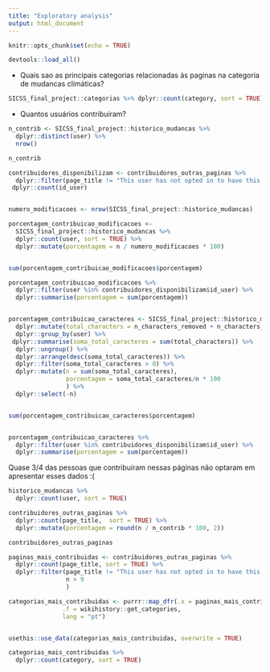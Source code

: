 ```yaml
---
title: "Exploratory analysis"
output: html_document
---
```


```r
knitr::opts_chunk$set(echo = TRUE)
```


```r
devtools::load_all()
```

- Quais sao as principais categorias relacionadas às paginas na categoria de mudancas climáticas?
```r
SICSS_final_project::categorias %>% dplyr::count(category, sort = TRUE)
```

- Quantos usuários contribuiram?

```r
n_contrib <- SICSS_final_project::historico_mudancas %>% 
  dplyr::distinct(user) %>% 
  nrow()

n_contrib
```


```r
contribuidores_disponibilizam <- contribuidores_outras_paginas %>% 
  dplyr::filter(page_title != "This user has not opted in to have this data shown") %>% 
 dplyr::count(id_user)


numero_modificacoes <- nrow(SICSS_final_project::historico_mudancas)

porcentagem_contribuicao_modificacoes <-
  SICSS_final_project::historico_mudancas %>%
  dplyr::count(user, sort = TRUE) %>%
  dplyr::mutate(porcentagem = n / numero_modificacoes * 100)


sum(porcentagem_contribuicao_modificacoes$porcentagem)

porcentagem_contribuicao_modificacoes %>% 
  dplyr::filter(user %in% contribuidores_disponibilizam$id_user) %>% 
  dplyr::summarise(porcentagem = sum(porcentagem))


porcentagem_contribuicao_caracteres <- SICSS_final_project::historico_mudancas %>%
  dplyr::mutate(total_characters = n_characters_removed + n_characters_added) %>% 
  dplyr::group_by(user) %>% 
 dplyr::summarise(soma_total_caracteres = sum(total_characters)) %>%  
  dplyr::ungroup() %>% 
  dplyr::arrange(desc(soma_total_caracteres)) %>% 
  dplyr::filter(soma_total_caracteres > 0) %>% 
  dplyr::mutate(n = sum(soma_total_caracteres), 
                porcentagem = soma_total_caracteres/n * 100
                ) %>% 
  dplyr::select(-n)


sum(porcentagem_contribuicao_caracteres$porcentagem)


porcentagem_contribuicao_caracteres %>% 
  dplyr::filter(user %in% contribuidores_disponibilizam$id_user) %>% 
  dplyr::summarise(porcentagem = sum(porcentagem))

```


Quase 3/4 das pessoas que contribuíram nessas páginas não optaram em apresentar esses dados :(


```r
historico_mudancas %>% 
  dplyr::count(user, sort = TRUE)

contribuidores_outras_paginas %>%
  dplyr::count(page_title,  sort = TRUE) %>%
  dplyr::mutate(porcentagem = round(n / n_contrib * 100, 2))
```


```r
contribuidores_outras_paginas
```





```r
paginas_mais_contribuidas <- contribuidores_outras_paginas %>% 
  dplyr::count(page_title, sort = TRUE) %>% 
  dplyr::filter(page_title != "This user has not opted in to have this data shown",
                n > 9 
                ) 
```

```r
categorias_mais_contribuidas <- purrr::map_dfr(.x = paginas_mais_contribuidas$page_title,
               .f = wikihistory::get_categories,
               lang = "pt")


usethis::use_data(categorias_mais_contribuidas, overwrite = TRUE)

categorias_mais_contribuidas %>% 
  dplyr::count(category, sort = TRUE)
```

